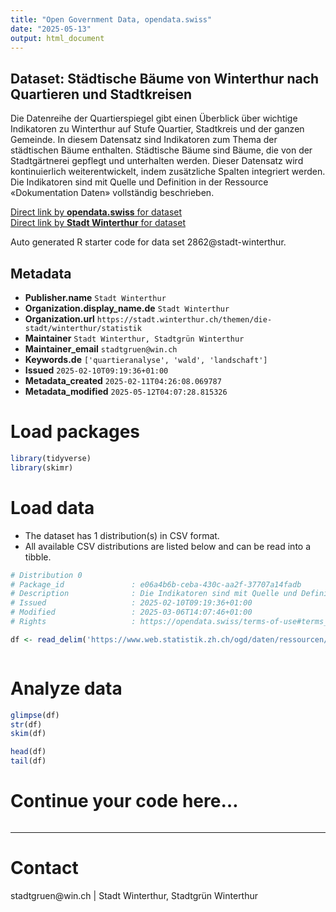 ```yaml
---
title: "Open Government Data, opendata.swiss"
date: "2025-05-13"
output: html_document
---
```


## Dataset: Städtische Bäume von Winterthur nach Quartieren und Stadtkreisen

Die Datenreihe der Quartierspiegel gibt einen Überblick über wichtige Indikatoren zu Winterthur auf Stufe Quartier, Stadtkreis und der ganzen Gemeinde. In diesem Datensatz sind Indikatoren zum Thema der städtischen Bäume enthalten. Städtische Bäume sind Bäume, die von der Stadtgärtnerei gepflegt und unterhalten werden. Dieser Datensatz wird kontinuierlich weiterentwickelt, indem zusätzliche Spalten integriert werden. Die Indikatoren sind mit Quelle und Definition in der Ressource «Dokumentation Daten» vollständig beschrieben.

[Direct link by **opendata.swiss** for dataset](https://opendata.swiss/de/dataset/stadtische-baume-von-winterthur-nach-quartieren-und-stadtkreisen)<br>
[Direct link by **Stadt Winterthur** for dataset]()

Auto generated R starter code for data set 2862@stadt-winterthur.

## Metadata

- **Publisher.name** `Stadt Winterthur`
- **Organization.display_name.de** `Stadt Winterthur`
- **Organization.url** `https://stadt.winterthur.ch/themen/die-stadt/winterthur/statistik`
- **Maintainer** `Stadt Winterthur, Stadtgrün Winterthur`
- **Maintainer_email** `stadtgruen@win.ch`
- **Keywords.de** `['quartieranalyse', 'wald', 'landschaft']`
- **Issued** `2025-02-10T09:19:36+01:00`
- **Metadata_created** `2025-02-11T04:26:08.069787`
- **Metadata_modified** `2025-05-12T04:07:28.815326`


# Load packages

```r

library(tidyverse)
library(skimr)

```

# Load data

-   The dataset has 1 distribution(s) in CSV format.
-   All available CSV distributions are listed below and can be read into a tibble.

```r

# Distribution 0
# Package_id               : e06a4b6b-ceba-430c-aa2f-37707a14fadb
# Description              : Die Indikatoren sind mit Quelle und Definition in der Ressource «Dokumentation Daten» vollständig beschrieben.
# Issued                   : 2025-02-10T09:19:36+01:00
# Modified                 : 2025-03-06T14:07:46+01:00
# Rights                   : https://opendata.swiss/terms-of-use#terms_open

df <- read_delim('https://www.web.statistik.zh.ch/ogd/daten/ressourcen/KTZH_00002862_00005843.csv')



```

# Analyze data

```r

glimpse(df)
str(df)
skim(df)

head(df)
tail(df)

```

# Continue your code here...

```r

```

------------------------------------------------------------------------

# Contact

stadtgruen@win.ch | Stadt Winterthur, Stadtgrün Winterthur

